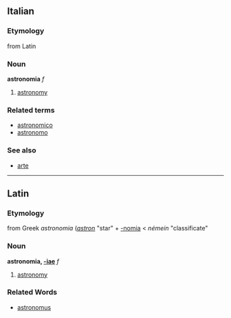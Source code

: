 ==Italian==
===Etymology===
from Latin
===Noun===
'''astronomia''' ''f''

# [[astronomy]]

===Related terms===
*[[astronomico]]
*[[astronomo]]

===See also===
*[[arte]]

----
==Latin==
===Etymology===
from Greek ''astronomia'' (''[[astron]]'' "star" + [[-nomia]] < ''némein'' "classificate"
===Noun===
'''astronomia, [[Wiktionary Appendix:Latin second declension|-iae]]''' ''f''

#[[astronomy]]
===Related Words===
*[[astronomus]]